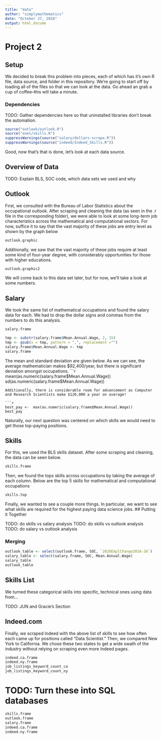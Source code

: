 ```yaml
---
title: "data"
author: "simplymathematics"
date: "October 27, 2018"
output: html_docume
---
```


# Project 2
## Setup
We decided to break this problem into pieces, each of which has it's own R file, data source, and folder in this repository. We're going to start off by loading all of the files so that we can look at the data. Go ahead an grab a cup of coffee--this will take a minute.

### Dependencies
TODO: Gather dependencies here so that uninstalled libraries don't break the automation.

```r
source("outlook/outlook.R")
source("onet/skills.R")
suppressWarnings(source("salary/dollars-scrape.R"))
suppressWarnings(source("indeed/Indeed_Skills.R"))
```

Good, now that's that is done, let's look at each data source. 

## Overview of Data

TODO: Explain BLS, SOC code, which data sets we used and why



## Outlook

First, we consulted with the Bureau of Labor Statistics about the occupational outlook. After scraping and cleaning the data (as seen in the .r file in the corresponding folder), we were able to look at some long-term job characteristics across the mathematical and computational sectors. For now, suffice it to say that the vast majority of these jobs are entry level as shown by the graph below

```r
outlook.graphic
```
Additionally, we saw that the vast majority of these jobs require at least some kind of four-year degree, with considerably opportunities for those with higher educations.
```r
outlook.graphic2
```
We will come back to this data set later, but for now, we'll take a look at some numbers.

## Salary
We took the same list of mathematical occupations and found the salary data for each. We had to drop the dollar signs and commas from the numbers to do this analysis.
```r
salary.frame

tmp <- substr(salary.frame$Mean.Annual.Wage, 2, 15)
tmp <- gsub(x = tmp, pattern = ",", replacement ="")
salary.frame$Mean.Annual.Wage <- tmp
salary.frame
```
The mean and standard deviation are given below. As we can see, the average mathematician makes $92,400/year, but there is significant deviation amongst occupations.
```r
mean(as.numeric(salary.frame$Mean.Annual.Wage))
sd(as.numeric(salary.frame$Mean.Annual.Wage))
```
Additionally, there is considerable room for advancement as Computer and Research Scientists make $120,000 a year on average!

```r
best_pay <-  max(as.numeric(salary.frame$Mean.Annual.Wage))
best_pay
```
Naturally, our next question was centered on which skills we would need to get those top-paying positions.

## Skills
For this, we used the BLS skills dataset. After some scraping and cleaning, the data can be seen below.
```r
skills.frame
```
Then, we found the tops skills across occupations by taking the average of each column. Below are the top 5 skills for mathematical and computational occupations
```r
skills.top
```
Finally, we wanted to see a couple more things. In particular, we want to see what skills are required for the highest paying data science jobs.
## Putting it Together

TODO: do skills vs salary analysis
TODO: do skills vs outlook analysis
TODO: do salary vs outlook analysis

### Merging

```r
outlook_table <- select(outlook.frame, SOC, `2026EmplChange2016-26`)
salary_table <- select(salary.frame, SOC, Mean.Annual.Wage)
salary_table
outlook_table
```

## Skills List
We turned these categorical skills into specific, technical ones using data from...

TODO: JUN and Gracie's Section

## Indeed.com
Finally, we scraped Indeed with the above list of skills to see how often each came up for positions called "Data Scientist." Then, we compared New York to California. We chose these two states to get a wide swath of the industry without relying on scraping even more Indeed pages.

```r
indeed.ca.frame
indeed.ny.frame
job_listings_keyword_count_ca
job_listings_keyword_count_ny
```

# TODO: Turn these into SQL databases
```r
skills.frame
outlook.frame
salary.frame
indeed.ca.frame
indeed.ny.frame
```